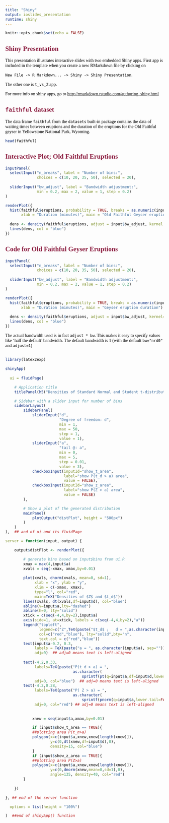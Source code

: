 ```yaml
---
title: "Shiny"
output: ioslides_presentation
runtime: shiny
---
```


<!-- 
author: "Shiwei Lan"
title: "Shiny"
date:  "`r format(Sys.time(), '%B %d, %Y')`  \n"
-->

<style>
.gdbar img {
  width: 150px !important;
  height: 80px !important;
  margin: 8px 8px;
}

.gdbar {
  width: 200px !important;
  height: 100px !important;
}

</style>

<style type="text/css">
body, p, div, h1, h2, h3, h4, h5, ul {
  color: black;
  font-family: Modern Computer Roman;
}
h2 {
color: #8C1D40;
}

</style>


<style type="text/css">
slides > slide:not(.nobackground):after {
  content: '';
}
</style>

<style type="text/css">
slides > slide {
  background: linear-gradient(#ffffff, #ffffff 85%, #ffffff);
  background-color: white;
  }
</style>


```r
knitr::opts_chunk$set(echo = FALSE)
```

## Shiny Presentation {.smaller}

This presentation illustrates  interactive slides with two embedded Shiny apps. First app is included in the template when you create a new RMarkdown file by clicking on 

`New File -> R Markdown... -> Shiny -> Shiny Presentation`. 

The other one is `t_vs_Z` app. 

For more info on shiny apps, go to <http://rmarkdown.rstudio.com/authoring_shiny.html>


## `faithful` dataset {.smaller}

The data frame `faithful` from the `datasets` built-in package contains the data of waiting times between eruptions and the duration of the eruptions for the Old Faithful geyser in Yellowstone National Park, Wyoming.

```r
head(faithful)
```



## Interactive Plot; Old Faithful Eruptions {.smaller}

```r
inputPanel(
  selectInput("n_breaks", label = "Number of bins:",
              choices = c(10, 20, 35, 50), selected = 20),
  
  sliderInput("bw_adjust", label = "Bandwidth adjustment:",
              min = 0.2, max = 2, value = 1, step = 0.2)
)

renderPlot({
  hist(faithful$eruptions, probability = TRUE, breaks = as.numeric(input$n_breaks),
       xlab = "Duration (minutes)", main = "Old Faithful Geyser eruption duration")
  
  dens <- density(faithful$eruptions, adjust = input$bw_adjust, kernel = "gaussian")
  lines(dens, col = "blue")
})
```


## Code for Old Faithful Geyser Eruptions{.smaller}

```r
inputPanel(
  selectInput("n_breaks", label = "Number of bins:",
              choices = c(10, 20, 35, 50), selected = 20),
  
  sliderInput("bw_adjust", label = "Bandwidth adjustment:",
              min = 0.2, max = 2, value = 1, step = 0.2)
)

renderPlot({
  hist(faithful$eruptions, probability = TRUE, breaks = as.numeric(input$n_breaks),
       xlab = "Duration (minutes)", main = "Geyser eruption duration")
  
  dens <- density(faithful$eruptions, adjust = input$bw_adjust, kernel="gaussian")
  lines(dens, col = "blue")
})
```

The actual bandwidth used is in fact `adjust * bw`. This makes it easy to specify values like ‘half the default’ bandwidth. The default bandwidth is 1 (with the default `bw="nrd0"` and `adjust=1`)


## {}

```r

library(latex2exp)

shinyApp(
  
  ui = fluidPage(

    # Application title
    titlePanel(h5("Densities of Standard Normal and Student t-distribution")),

    # Sidebar with a slider input for number of bins
    sidebarLayout(
        sidebarPanel(
            sliderInput("d",
                        "Degree of freedom: d",
                        min = 1,
                        max = 50,
                        step = 1,
                        value = 1),
            sliderInput("a",
                        "tail @: a",
                        min = 0,
                        max = 5,
                        step = 0.01,
                        value = 3),
            checkboxInput(inputId="show_t_area", 
                          label="show P(t_d > a) area", 
                          value = FALSE),
            checkboxInput(inputId="show_z_area", 
                          label="show P(Z > a) area", 
                          value = FALSE)
        ),

        # Show a plot of the generated distribution
        mainPanel(
            plotOutput("distPlot", height = "500px")
        )
    )
),  ## and of ui and its fluidPage

server = function(input, output) {

    output$distPlot <- renderPlot({

        # generate bins based on input$bins from ui.R
        xmax = max(4,input$a)
        xvals = seq(-xmax, xmax,by=0.01)
       
        plot(xvals, dnorm(xvals, mean=0, sd=1),
             xlab = "x", ylab = "y",
             xlim = c(-xmax, xmax),
             type="l", col="red", 
             main=TeX("Densities of $Z$ and $t_d$"))
        lines(xvals, dt(xvals,df=input$d), col="blue")
        abline(v=input$a,lty="dashed")
        abline(h=0, lty="solid")
        xtick = c(seq(-4,4,by=2),input$a)
        axis(side=1, at=xtick, labels = c(seq(-4,4,by=2),"a"))
        legend("topleft", 
               legend=c("Z",TeX(paste("$t_d$ ;   d = ",as.character(input$d)))),
               col=c("red","blue"), lty="solid",bty="n",
               text.col = c("red","blue"))
        text(input$a-0.2, 0.3, 
             labels = TeX(paste("a = ", as.character(input$a), sep="")),
             adj=0)  ## adj=0 means text is left-aligned
        
        text(-4.2,0.33, 
             labels=TeX(paste("P(t_d > a) = ",
                              as.character(
                                  sprintf(pt(q=input$a,df=input$d,lower.tail=FALSE),fmt = '%#.7f')))),
             adj=0, col="blue")  ## adj=0 means text is left-aligned
        text(-4.2,0.28, 
             labels=TeX(paste("P( Z > a) = ",
                              as.character(
                                  sprintf(pnorm(q=input$a,lower.tail=FALSE),fmt = '%#.7f')))),
             adj=0, col="red") ## adj=0 means text is left-aligned
        
            
            xnew = seq(input$a,xmax,by=0.01)

            if (input$show_t_area == TRUE){            
            ##plotting area P(t_n>a)
            polygon(x=c(input$a,xnew,xnew[length(xnew)]), 
                    y=c(0,dt(xnew,df=input$d),0), 
                    density=15, col="blue")
            }
            if (input$show_z_area == TRUE){
            ##plotting area P(Z>a)
            polygon(x=c(input$a,xnew,xnew[length(xnew)]), 
                    y=c(0,dnorm(xnew,mean=0,sd=1),0), 
                    angle=135, density=40, col="red")
        }
        
    })

}, ## end of the server function

  options = list(height = "100%")

)  ##end of shinyApp() function
```


